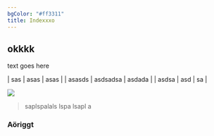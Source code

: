 ```yaml
---
bgColor: "#ff3311"
title: Indexxxo
---
```

## okkkk

text goes here

| sas | asas | asas | | asasds | asdsadsa | asdada | | asdsa | asd | sa |

![](/files/ui.png)

> saplspalals lspa lsapl a

### Aöriggt